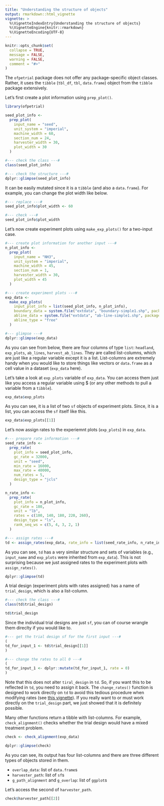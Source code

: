 ```yaml
---
title: "Understanding the structure of objects"
output: rmarkdown::html_vignette
vignette: >
  %\VignetteIndexEntry{Understanding the structure of objects}
  %\VignetteEngine{knitr::rmarkdown}
  %\VignetteEncoding{UTF-8}
---
```


```r
knitr::opts_chunk$set(
  collapse = TRUE,
  message = FALSE,
  warning = FALSE,
  comment = "#>"
)
```

The `ofpetrial` package does not offer any package-specific object classes. Rather, it uses the `tibble` (`tbl_df`, `tbl`, `data.frame`) object from the `tibble` package extensively. 

Let's first create a plot information using `prep_plot()`.

```r
library(ofpetrial)

seed_plot_info <-
  prep_plot(
    input_name = "seed",
    unit_system = "imperial",
    machine_width = 60,
    section_num = 24,
    harvester_width = 30,
    plot_width = 30
  )

#--- check the class ---#
class(seed_plot_info)

#--- check the structure ---#
dplyr::glimpse(seed_plot_info)
```

It can be easily mutated since it is a `tibble` (and also a `data.frame`). For example, you can change the plot width like below.

```r
#--- replace ---#
seed_plot_info$plot_width <- 60

#--- check ---#
seed_plot_info$plot_width
```

Let's now create experiment plots using `make_exp_plots()` for a two-input case.

```r
#--- create plot information for another input ---#
n_plot_info <-
  prep_plot(
    input_name = "NH3",
    unit_system = "imperial",
    machine_width = 45,
    section_num = 1,
    harvester_width = 30,
    plot_width = 45
  )

#--- create experiment plots ---#
exp_data <-
  make_exp_plots(
    input_plot_info = list(seed_plot_info, n_plot_info),
    boundary_data = system.file("extdata", "boundary-simple1.shp", package = "ofpetrial"),
    abline_data = system.file("extdata", "ab-line-simple1.shp", package = "ofpetrial"),
    abline_type = "free"
  )

#--- glimpse ---#
dplyr::glimpse(exp_data)
```

As you can see from below, there are four columns of type `list`: `headland`, `exp_plots`, `ab_lines`, `harvest_ab_lines`. They are called list-columns, which are just like a regular variable except it is a list. List-columns are extremely handy when you would like to store things like vectors or `data.frame` as a cell value in a dataset (`exp_data` here). 

Let's take a look at `exp_plots` variable of `exp_data`. You can access them just like you access a regular variable using $ (or any other methods to pull a variable from a `tibble`).

```r
exp_data$exp_plots
```

As you can see, it is a list of two `sf` objects of experiment plots. Since, it is a list, you can access the `sf` itself like this.

```r
exp_data$exp_plots[[1]]
```

Let's now assign rates to the experiemnt plots (`exp_plots`) in `exp_data`.

```r
#--- prepare rate information ---#
seed_rate_info <-
  prep_rate(
    plot_info = seed_plot_info,
    gc_rate = 32000,
    unit = "seed",
    min_rate = 16000,
    max_rate = 40000,
    num_rates = 5,
    design_type = "jcls"
  )

n_rate_info <-
  prep_rate(
    plot_info = n_plot_info,
    gc_rate = 180,
    unit = "lb",
    rates = c(100, 140, 180, 220, 260),
    design_type = "ls",
    rank_seq_ws = c(5, 4, 3, 2, 1)
  )

#--- assign rates ---#
td <- assign_rates(exp_data, rate_info = list(seed_rate_info, n_rate_info))
```

As you can see, `td` has a very similar structure and sets of variables (e.g., `input_name` and `exp_plots` were inherited from `exp_data`). This is not surprising because we just assigned rates to the experiment plots with `assign_rates()`.

```r
dplyr::glimpse(td)
```

A trial design (experiment plots with rates assigned) has a name of `trial_design`, which is also a list-column.

```r
#--- check the class ---#
class(td$trial_design)

td$trial_design
```

Since the individual trial designs are just `sf`, you can of course wrangle them direclty if you would like to. 

```r
#--- get the trial design sf for the first input ---#
(
td_for_input_1 <- td$trial_design[[1]]
)

#--- change the rates to all 0 ---#
(
td_for_input_1 <- dplyr::mutate(td_for_input_1, rate = 0)
)
```

Note that this does not alter `tiral_design` in `td`. So, if you want this to be reflected in `td`, you need to assign it back. The `change_rates()` function is designed to work directly on `td` to avoid this tedious procedure when modifying rates (see [this vignette](https://difm-brain.github.io/ofpetrial/articles/V3-change-rates-manually.html)). If you really want to or must work directly on the `trial_design` part, we just showed that it is definitely possible. 

Many other functions return a tibble with list-columns. For example, `check_alignment()` checks whether the trial design would have a mixed treatment problem.

```r
check <- check_alignment(exp_data)

dplyr::glimpse(check)
```

As you can see, its output has four list-columns and there are three different types of objects stored in them.

+ `overlap_data`: list of `data.frame`s
+ `harvester_path`: list of `sf`s
+ `g_path_alignment` and `g_overlap`: list of `ggplot`s

Let's access the second of `harvester_path`.
```r
check$harvester_path[[2]]
```





